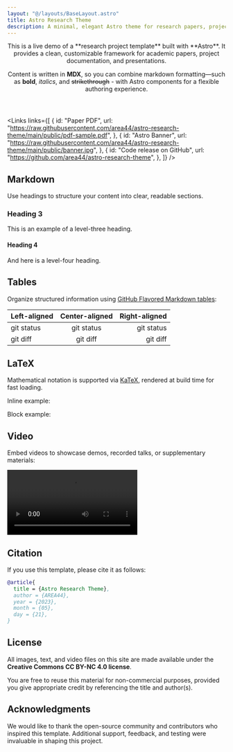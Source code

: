 ```yaml
---
layout: "@/layouts/BaseLayout.astro"
title: Astro Research Theme
description: A minimal, elegant Astro theme for research papers, projects, and academic websites.
---
```


<Header
  title={frontmatter.title}
  authors={[
    { id: "1", name: "Mark Anderson" },
    { id: "1", name: "Peter Parker" },
    { id: "2", name: "Long Nhat Nguyen" },
  ]}
  affiliations={[
    { id: "1", name: "NVIDIA" },
    { id: "2", name: "AREA44" },
  ]}
>
  This is a live demo of a **research project template** built with **Astro**.  
  It provides a clean, customizable framework for academic papers, project documentation, and presentations.  

  Content is written in **MDX**, so you can combine markdown formatting—such as **bold**, *italics*, and <del>strikethrough</del> - with Astro components for a flexible authoring experience.
</Header>

<Links
  links={[
    {
      id: "Paper PDF",
      url: "https://raw.githubusercontent.com/area44/astro-research-theme/main/public/pdf-sample.pdf",
    },
    {
      id: "Astro Banner",
      url: "https://raw.githubusercontent.com/area44/astro-research-theme/main/public/banner.jpg",
    },
    {
      id: "Code release on GitHub",
      url: "https://github.com/area44/astro-research-theme",
    },
  ]}
/>

## Markdown

Use headings to structure your content into clear, readable sections.

### Heading 3

This is an example of a level-three heading.

#### Heading 4

And here is a level-four heading.

## Tables

Organize structured information using [GitHub Flavored Markdown tables](https://docs.github.com/en/get-started/writing-on-github/working-with-advanced-formatting/organizing-information-with-tables):

| Left-aligned | Center-aligned | Right-aligned |
| :----------- | :------------: | ------------: |
| git status   |  git status    |     git status |
| git diff     |   git diff     |      git diff |

## LaTeX

Mathematical notation is supported via [KaTeX](https://katex.org/), rendered at build time for fast loading.  

Inline example: <LaTeX inline formula="a^2 + b^2 = c^2" />  

Block example:

<LaTeX formula="\int_a^b f(x)\, dx" />

## Video

Embed videos to showcase demos, recorded talks, or supplementary materials:  

<Video
  src="Jellyfish-110877.mp4#t=0.001"
  name="Jellyfish"
  description="Video courtesy of Pixabay"
/>

## Citation

If you use this template, please cite it as follows:

```bibtex
@article{
  title = {Astro Research Theme},
  author = {AREA44},
  year = {2023},
  month = {05},
  day = {21},
}
```

## License

All images, text, and video files on this site are made available under the
**Creative Commons CC BY-NC 4.0 license**.

You are free to reuse this material for non-commercial purposes, provided you give appropriate credit by referencing the title and author(s).

## Acknowledgments

We would like to thank the open-source community and contributors who inspired this template.
Additional support, feedback, and testing were invaluable in shaping this project.

<Footer siteName="Astro Research Theme"/>
